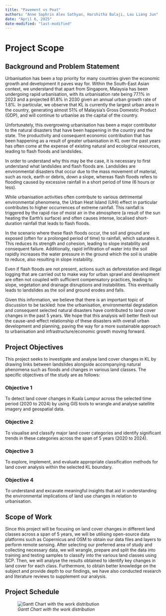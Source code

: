 ```yaml
---
title: "Pavement vs Peat"
authors: "Anne Saphrin Alex Sathyan, Harshitha Balaji, Lau Liang Jun"
date: "April 6, 2025"
date-modified: "last-modified"
---
```


# Project Scope

## Background and Problem Statement

Urbanisation has been a top priority for many countries given the economic growth and development it paves way for. Within the South-East Asian context, we understand that apart from Singapore, Malaysia has been undergoing rapid urbanisation, with its urbanisation rate being 77.1% in 2023 and a projected 81.8% in 2030 given an annual urban growth rate of 1.8%. In particular, we observe that KL is currently the largest urban area in the country, generating almost 51% of Malaysia’s Gross Domestic Product (GDP), and will continue to urbanise as the capital of the country.

Unfortunately, this overgrowing urbanisation has been a major contributor to the natural disasters that have been happening in the country and the state. The productivity and consequent economic contribution that has been happening as a result of greater urbanisation in KL over the past years has often come at the expense of existing natural and ecological resources, leading to flash floods and landslides.

In order to understand why this may be the case, it is necessary to first understand what landslides and flash floods are. Landslides are environmental disasters that occur due to the mass movement of material, such as rock, earth or debris, down a slope, whereas flash floods refers to flooding caused by excessive rainfall in a short period of time (6 hours or less).

While urbanisation activities often contribute to various detrimental environmental phenomena, the Urban Heat Island (UHI) effect in particular contributes to higher occurrences of extreme rainfall. This rainfall is triggered by the rapid rise of moist air in the atmosphere (a result of the sun heating the Earth's surface) and often causes intense, localised short-duration rainfall that leads to flash floods.

In the scenario where these flash floods occur, the soil and ground are exposed (often for a prolonged period of time) to rainfall, which saturates it. This reduces its strength and cohesion, leading to slope instability and consequent failure. Additionally, rapid infiltration of water into the soil rapidly increases the water pressure in the ground which the soil is unable to reduce, also resulting in slope instability.

Even if flash floods are not present, actions such as deforestation and illegal logging that are carried out to make way for urban sprawl and development are often not coupled with sufficient compensatory practices, leading to slope, vegetation and drainage disruptions and instabilities. This eventually leads to landslides as the soil and ground erodes and falls.

Given this information, we believe that there is an important topic of discussion to be tackled: how the urbanisation, environmental degradation and consequent selected natural disasters have contributed to land cover changes in the past 5 years. We hope that this analysis will better flesh out the cause-and-effect relationship of these disasters with overall urban development and planning, paving the way for a more sustainable approach to urbanisation and infrastructure/economic growth moving forward.

## Project Objectives

This project seeks to investigate and analyse land cover changes in KL by drawing links between landslides alongside accompanying natural phenomena such as floods and changes in various land classes. The specific objectives of the study are as follows:

### Objective 1

To detect land cover changes in Kuala Lumpur across the selected time period (2020 to 2024) by using GIS tools to wrangle and analyse satellite imagery and geospatial data.

### Objective 2

To visualise and classify major land cover categories and identify significant trends in these categories across the span of 5 years (2020 to 2024).

### Objective 3

To explore, implement, and evaluate appropriate classification methods for land cover analysis within the selected KL boundary.

### Objective 4

To understand and excavate meaningful insights that aid in understanding the environmental implications of land use changes in relation to urbanisation.

## Scope of Work

Since this project will be focusing on land cover changes in different land classes across a span of 5 years, we will be utilising open-source data platforms such as Copernicus and OSM to obtain our data files and layers to perform remote sensing. After selecting our preferred area of study and collecting necessary data, we will wrangle, prepare and split the data into training and testing samples to classify into the various land classes using SCP. Then, we will analyse the results obtained to identify key changes in land cover for each class. Furthermore, to obtain better knowledge on the subject and provide depth to our findings, we have also conducted research and literature reviews to supplement our analysis.

## Project Schedule

![*Gantt Chart with the work distribution*](images/Screenshot 2025-04-17 at 5.07.33 AM.png){fig-align="center"}
